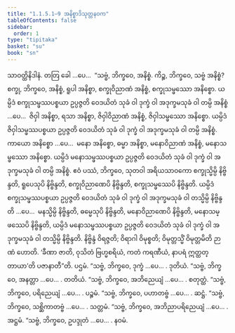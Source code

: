 ```yaml
---
title: "1.1.5.1–9 အနိစ္စာဒိသုတ္တနဝက"
tableOfContents: false
sidebar:
  order: 1
type: "tipitaka"
basket: "su"
book: "sn"
---
```



<DynamicBreadcrumb />

<Division number="43" book="sn" e="ch" v="18" p="286">

<Paragraph number="138" book="sn">
သာဝတ္ထိနိဒါနံ. တတြ ခေါ …ပေ…  “သဗ္ဗံ, ဘိက္ခဝေ, အနိစ္စံ. ကိဉ္စ, ဘိက္ခဝေ, သဗ္ဗံ အနိစ္စံ? စက္ခု, ဘိက္ခဝေ, အနိစ္စံ, ရူပါ အနိစ္စာ, စက္ခုဝိညာဏံ အနိစ္စံ, စက္ခုသမ္ဖဿော အနိစ္စော. ယမ္ပိဒံ စက္ခုသမ္ဖဿပစ္စယာ ဥပ္ပဇ္ဇတိ ဝေဒယိတံ သုခံ ဝါ ဒုက္ခံ ဝါ အဒုက္ခမသုခံ ဝါ တမ္ပိ အနိစ္စံ …ပေ…  ဇိဝှါ အနိစ္စာ, ရသာ အနိစ္စာ, ဇိဝှါဝိညာဏံ အနိစ္စံ, ဇိဝှါသမ္ဖဿော အနိစ္စော. ယမ္ပိဒံ ဇိဝှါသမ္ဖဿပစ္စယာ ဥပ္ပဇ္ဇတိ ဝေဒယိတံ သုခံ ဝါ ဒုက္ခံ ဝါ အဒုက္ခမသုခံ ဝါ တမ္ပိ အနိစ္စံ. ကာယော အနိစ္စော …ပေ…  မနော အနိစ္စော, ဓမ္မာ အနိစ္စာ, မနောဝိညာဏံ အနိစ္စံ, မနောသမ္ဖဿော အနိစ္စော. ယမ္ပိဒံ မနောသမ္ဖဿပစ္စယာ ဥပ္ပဇ္ဇတိ ဝေဒယိတံ သုခံ ဝါ ဒုက္ခံ ဝါ အဒုက္ခမသုခံ ဝါ တမ္ပိ အနိစ္စံ. ဧဝံ ပဿံ, ဘိက္ခဝေ, သုတဝါ အရိယသာဝကော စက္ခုသ္မိမ္ပိ နိဗ္ဗိန္ဒတိ, ရူပေသုပိ နိဗ္ဗိန္ဒတိ, စက္ခုဝိညာဏေပိ နိဗ္ဗိန္ဒတိ, စက္ခုသမ္ဖဿေပိ နိဗ္ဗိန္ဒတိ. ယမ္ပိဒံ စက္ခုသမ္ဖဿပစ္စယာ ဥပ္ပဇ္ဇတိ ဝေဒယိတံ သုခံ ဝါ ဒုက္ခံ ဝါ အဒုက္ခမသုခံ ဝါ တသ္မိမ္ပိ နိဗ္ဗိန္ဒတိ …ပေ…  မနသ္မိမ္ပိ နိဗ္ဗိန္ဒတိ, ဓမ္မေသုပိ နိဗ္ဗိန္ဒတိ, မနောဝိညာဏေပိ နိဗ္ဗိန္ဒတိ, မနောသမ္ဖဿေပိ နိဗ္ဗိန္ဒတိ, ယမ္ပိဒံ မနောသမ္ဖဿပစ္စယာ ဥပ္ပဇ္ဇတိ ဝေဒယိတံ သုခံ ဝါ ဒုက္ခံ ဝါ အဒုက္ခမသုခံ ဝါ တသ္မိမ္ပိ နိဗ္ဗိန္ဒတိ. နိဗ္ဗိန္ဒံ ဝိရဇ္ဇတိ; ဝိရာဂါ ဝိမုစ္စတိ; ဝိမုတ္တသ္မိံ ဝိမုတ္တမိတိ ဉာဏံ ဟောတိ. ‘ခီဏာ ဇာတိ, ဝုသိတံ ဗြဟ္မစရိယံ, ကတံ ကရဏီယံ, နာပရံ ဣတ္ထတ္တာယာ’တိ ပဇာနာတီ”တိ.

</Paragraph>
</Division>

<Paragraph number="139" type="center" book="sn">
ပဌမံ.


</Paragraph>

<Division number="44" book="sn" e="ch" v="18" p="286">

<Paragraph number="140" book="sn">
“သဗ္ဗံ, ဘိက္ခဝေ, ဒုက္ခံ …ပေ… .

</Paragraph>
</Division>

<Paragraph number="141" type="center" book="sn">
ဒုတိယံ.


</Paragraph>

<Division number="45" book="sn" e="ch" v="18" p="286">

<Paragraph number="142" book="sn">
“သဗ္ဗံ, ဘိက္ခဝေ, အနတ္တာ …ပေ… .

</Paragraph>
</Division>

<Paragraph number="143" type="center" book="sn">
တတိယံ.


</Paragraph>

<Division number="46" book="sn" e="ch" v="18" p="286">

<Paragraph number="144" book="sn">
“သဗ္ဗံ, ဘိက္ခဝေ, အဘိညေယျံ …ပေ… .

</Paragraph>
</Division>

<Paragraph number="145" type="center" book="sn">
စတုတ္ထံ.


</Paragraph>

<Division number="47" book="sn" e="ch" v="18" p="286">

<Paragraph number="146" book="sn">
“သဗ္ဗံ, ဘိက္ခဝေ, ပရိညေယျံ …ပေ… .

</Paragraph>
</Division>

<Paragraph number="147" type="center" book="sn">
ပဉ္စမံ.


</Paragraph>

<Division number="48" book="sn" e="ch" v="18" p="286">

<Paragraph number="148" book="sn">
“သဗ္ဗံ, ဘိက္ခဝေ, ပဟာတဗ္ဗံ …ပေ… .

</Paragraph>
</Division>

<Paragraph number="149" type="center" book="sn">
ဆဋ္ဌံ.


</Paragraph>

<Division number="49" book="sn" e="ch" v="18" p="287">

<Paragraph number="150" book="sn">
“သဗ္ဗံ, ဘိက္ခဝေ, သစ္ဆိကာတဗ္ဗံ …ပေ… .

</Paragraph>
</Division>

<Paragraph number="151" type="center" book="sn">
သတ္တမံ.


</Paragraph>

<Division number="50" book="sn" e="ch" v="18" p="287">

<Paragraph number="152" book="sn">
“သဗ္ဗံ, ဘိက္ခဝေ, အဘိညာပရိညေယျံ …ပေ… .

</Paragraph>
</Division>

<Paragraph number="153" type="center" book="sn">
အဋ္ဌမံ.


</Paragraph>

<Division number="51" book="sn" e="ch" v="18" p="287">

<Paragraph number="154" book="sn">
“သဗ္ဗံ, ဘိက္ခဝေ, ဥပဒ္ဒုတံ …ပေ… .

</Paragraph>
</Division>

<Paragraph number="155" type="center" book="sn">
နဝမံ.
</Paragraph>
